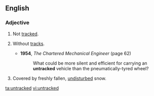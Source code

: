 ==English==
===Adjective===
{{en-adj}}

# Not [[tracked]].
# {{context|of a vehicle|lang=en}} Without [[track]]s.
#* '''1954''', ''The Chartered Mechanical Engineer'' (page 62)
#*: What could be more silent and efficient for carrying an '''untracked''' vehicle than the pneumatically-tyred wheel?
# {{context|of a [[ski slope]]|lang=en}} Covered by freshly fallen, [[undisturbed]] snow.

[[ta:untracked]]
[[vi:untracked]]